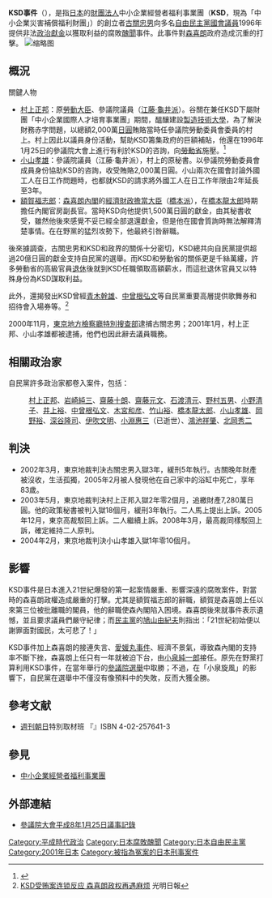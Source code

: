 '''KSD事件'''（{{jpn|j=KSD事件|kn=ケーエスデーじけん|rm=Ke-esudi-jiken}}），是指[[日本|日本]]的[[財團法人|財團法人]]中小企業經營者福利事業團（'''KSD'''，現為「中小企業災害補償福利財團」）的創立者[[古關忠男|古關忠男]]向多名[[自由民主黨_(日本)|自由民主黨]][[國會議員|國會議員]]1996年提供非法[[政治獻金|政治獻金]]以獲取利益的腐敗[[醜聞|醜聞]]事件。此事件對[[森喜朗|森喜朗]]政府造成沉重的打擊。
[[File:Yoshiro_mori_2.jpg|缩略图]]

== 概況 ==
;關鍵人物
*[[村上正邦|村上正邦]]：原[[勞動大臣|勞動大臣]]、參議院議員（[[志帥會|江藤·龜井派]]）。谷關在兼任KSD下屬財團「中小企業國際人才培育事業團」期間，醞釀建設[[製造技術大學|製造技術大學]]，為了解決財務赤字問題，以總額2,000萬[[日圓|日圓]]賄賂當時任參議院勞動委員會委員的村上。村上因此以議員身份活動，幫助KSD籌集政府的巨額補貼，他還在1996年1月25日的參議院大會上進行有利於KSD的咨詢，向[[勞動省_(日本)|勞動省]]施壓。<ref>{{Cite web |url=http://news.big5.enorth.com.cn/system/2001/02/23/000057129.shtml |title=丑聞又抖出大魚　村上正邦辭職 |accessdate=2009-05-16 |archive-date=2016-03-04 |archive-url=https://web.archive.org/web/20160304071440/http://news.big5.enorth.com.cn/system/2001/02/23/000057129.shtml |dead-url=no }}</ref>
*[[小山孝雄|小山孝雄]]：參議院議員（江藤·龜井派），村上的原秘書。以參議院勞動委員會成員身份協助KSD的咨詢，收受賄賂2,000萬日圓。小山兩次在國會討論外國工人在日工作問題時，也都就KSD的請求將外國工人在日工作年限由2年延長至3年。
*[[額賀福志郎|額賀福志郎]]：[[第二次森內閣改組內閣|森喜朗內閣]]的[[經濟財政擔當大臣|經濟財政擔當大臣]]（[[平成研究會|橋本派]]），在[[橋本龍太郎|橋本龍太郎]]時期擔任內閣官房副長官。當時KSD向他提供1,500萬日圓的獻金，由其秘書收受，雖然他後來感覺不妥已經全部退還獻金，但是他在國會質詢時無法解釋清楚事情。在在野黨的猛烈攻勢下，他最終引咎辭職。

後來據調查，古關忠男和KSD和政界的關係十分密切，KSD總共向自民黨提供超過20億日圓的獻金支持自民黨的選舉。而KSD和勞動省的關係更是千絲萬縷，許多勞動省的高級官員[[退休|退休]]後就到KSD任職領取高額薪水，而這批退休官員又以特殊身份為KSD謀取利益。

此外，還揭發出KSD曾經[[青木幹雄|青木幹雄]]、[[中曾根弘文|中曾根弘文]]等自民黨重要高層提供歌舞券和招待會入場券等。<ref>[http://www.gmw.cn/01gmrb/2001-01/22/GB/01%5E18673%5E0%5EGMA3-206.htm KSD受贿案连锁反应 森喜朗政权再遇麻烦] {{Wayback|url=http://www.gmw.cn/01gmrb/2001-01/22/GB/01%5E18673%5E0%5EGMA3-206.htm |date=20060323212543 }} 光明日報</ref>

2000年11月，[[東京地方檢察廳特別搜查部|東京地方檢察廳特別搜查部]]逮捕古關忠男；2001年1月，村上正邦、小山孝雄都被逮捕，他們也因此辭去議員職務。

== 相關政治家 ==
自民黨許多政治家都卷入案件，包括：
:[[村上正邦|村上正邦]]、[[岩崎純三|岩崎純三]]、[[齋藤十朗|齋藤十朗]]、[[齋藤元文|齋藤元文]]、[[石渡清元|石渡清元]]、[[野村五男|野村五男]]、[[小野清子|小野清子]]、[[井上裕|井上裕]]、[[中曾根弘文|中曾根弘文]]、[[木宮和彦|木宮和彦]]、[[竹山裕|竹山裕]]、[[橋本龍太郎|橋本龍太郎]]、[[小山孝雄|小山孝雄]]、[[岡野裕|岡野裕]]、[[深谷隆司|深谷隆司]]、[[伊吹文明|伊吹文明]]、[[小淵惠三|小淵惠三]]（已逝世）、[[鴻池祥肇|鴻池祥肇]]、[[北岡秀二|北岡秀二]]

== 判決 ==
*2002年3月，東京地裁判決古關忠男入獄3年，緩刑5年執行。古關晚年財產被沒收，生活孤獨，2005年2月被人發現他在自己家中的浴缸中死亡，享年83歲。
*2003年5月，東京地裁判決村上正邦入獄2年零2個月，追繳財產7,280萬日圓。他的政策秘書被判入獄18個月，緩刑3年執行。二人馬上提出上訴。2005年12月，東京高裁駁回上訴。二人繼續上訴。2008年3月，最高裁同樣駁回上訴，確定維持二人原判。
*2004年2月，東京地裁判決小山孝雄入獄1年零10個月。

== 影響 ==
KSD事件是日本進入21世紀爆發的第一起案情嚴重、影響深遠的腐敗案件，對當時的森喜朗政權造成嚴重的打擊。尤其是額賀福志郎的辭職，額賀是森喜朗上任以來第三位被批離職的閣員，他的辭職使森內閣陷入困境。森喜朗後來就事件表示遺憾，並且要求議員們嚴守紀律；而[[民主黨_(日本)|民主黨]]的[[鳩山由紀夫|鳩山由紀夫]]則指出：「21世紀初始便以謝罪面對國民，太可悲了！」

KSD事件加上森喜朗的接連失言、[[愛媛丸事件|愛媛丸事件]]、經濟不景氣，導致森內閣的支持率不斷下挫，森喜朗上任只有一年就被迫下台，由[[小泉純一郎|小泉純一郎]]接任。原先在野黨打算利用KSD事件，在當年舉行的[[第19屆日本參議院議員通常選舉|參議院選舉]]中取勝；不過，在「小泉旋風」的影響下，自民黨在選舉中不僅沒有像預料中的失敗，反而大獲全勝。

== 參考文献 ==
* [[週刊朝日|週刊朝日]]特別取材班 『{{lang|ja|悪党と政治屋―ドキュメントKSD疑獄を追い詰めた400日}}』ISBN 4-02-257641-3
{{reflist}}

== 參見 ==
*[[中小企業災害補償福利財團|中小企業經營者福利事業團]]

== 外部連結 ==
*[https://web.archive.org/web/20121213114724/http://kokkai.ndl.go.jp/SENTAKU/sangiin/136/0010/13601250010002a.html 參議院大會平成8年1月25日議事記錄]

[[Category:平成時代政治|Category:平成時代政治]]
[[Category:日本腐敗醜聞|Category:日本腐敗醜聞]]
[[Category:日本自由民主黨|Category:日本自由民主黨]]
[[Category:2001年日本|Category:2001年日本]]
[[Category:被指為冤案的日本刑事案件|Category:被指為冤案的日本刑事案件]]